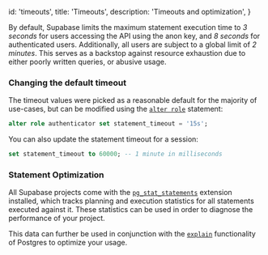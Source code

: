 
  id: 'timeouts',
  title: 'Timeouts',
  description: 'Timeouts and optimization',
}

By default, Supabase limits the maximum statement execution time to _3 seconds_ for users accessing the API using the anon key, and _8 seconds_ for authenticated users. Additionally, all users are subject to a global limit of _2 minutes_. This serves as a backstop against resource exhaustion due to either poorly written queries, or abusive usage.

### Changing the default timeout

The timeout values were picked as a reasonable default for the majority of use-cases, but can be modified using the [`alter role`](https://www.postgresql.org/docs/current/sql-alterrole.html) statement:

```sql
alter role authenticator set statement_timeout = '15s';
```

You can also update the statement timeout for a session:

```sql
set statement_timeout to 60000; -- 1 minute in milliseconds
```

### Statement Optimization

All Supabase projects come with the [`pg_stat_statements`](https://www.postgresql.org/docs/current/pgstatstatements.html) extension installed, which tracks planning and execution statistics for all statements executed against it. These statistics can be used in order to diagnose the performance of your project.

This data can further be used in conjunction with the [`explain`](https://www.postgresql.org/docs/current/using-explain.html) functionality of Postgres to optimize your usage.


